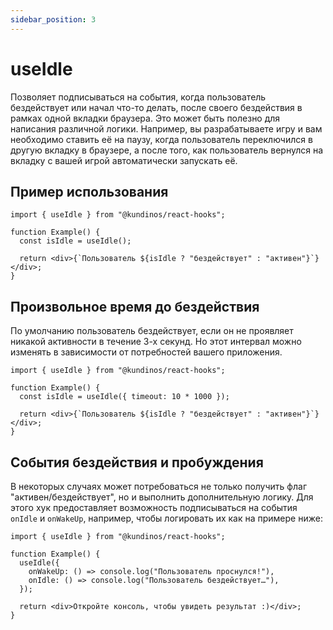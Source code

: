```yaml
---
sidebar_position: 3
---
```



# useIdle

Позволяет подписываться на события, когда пользователь бездействует или начал что-то делать, после своего бездействия в рамках одной вкладки браузера.
Это может быть полезно для написания различной логики. Например, вы разрабатываете игру и вам необходимо ставить её на паузу, когда пользователь переключился в другую вкладку в браузере, а после того,
как пользователь вернулся на вкладку с вашей игрой автоматически запускать её.

## Пример использования

```tsx
import { useIdle } from "@kundinos/react-hooks";

function Example() {
  const isIdle = useIdle();

  return <div>{`Пользователь ${isIdle ? "бездействует" : "активен"}`}</div>;
}
```

<ExampleWrapper>
  <SimpleExample />
</ExampleWrapper>

## Произвольное время до бездействия

По умолчанию пользователь бездействует, если он не проявляет никакой активности в течение 3-х секунд. Но этот интервал можно изменять в зависимости от потребностей вашего приложения.

```tsx
import { useIdle } from "@kundinos/react-hooks";

function Example() {
  const isIdle = useIdle({ timeout: 10 * 1000 });

  return <div>{`Пользователь ${isIdle ? "бездействует" : "активен"}`}</div>;
}
```

<ExampleWrapper>
  <CustomTimeExample />
</ExampleWrapper>

## События бездействия и пробуждения

В некоторых случаях может потребоваться не только получить флаг "активен/бездействует", но и выполнить дополнительную логику.
Для этого хук предоставляет возможность подписываться на события `onIdle` и `onWakeUp`, например, чтобы логировать их как на примере ниже:

```tsx
import { useIdle } from "@kundinos/react-hooks";

function Example() {
  useIdle({
    onWakeUp: () => console.log("Пользователь проснулся!"),
    onIdle: () => console.log("Пользователь бездействует…"),
  });

  return <div>Откройте консоль, чтобы увидеть результат :)</div>;
}
```

<ExampleWrapper>
  <EventsExample />
</ExampleWrapper>
